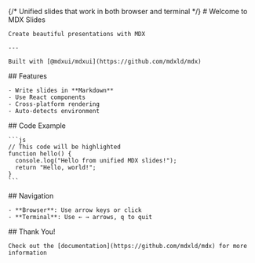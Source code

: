 
{/* Unified slides that work in both browser and terminal */}
<Slides>
  <Slide>
    # Welcome to MDX Slides
    
    Create beautiful presentations with MDX
    
    ---
    
    Built with [@mdxui/mdxui](https://github.com/mdxld/mdx)
  </Slide>

  <Slide>
    ## Features
    
    - Write slides in **Markdown**
    - Use React components
    - Cross-platform rendering
    - Auto-detects environment
  </Slide>

  <Slide>
    ## Code Example
    
    ```js
    // This code will be highlighted
    function hello() {
      console.log("Hello from unified MDX slides!");
      return "Hello, world!";
    }
    ```
  </Slide>
  
  <Slide>
    ## Navigation
    
    - **Browser**: Use arrow keys or click
    - **Terminal**: Use ← → arrows, q to quit
  </Slide>
  
  <Slide>
    ## Thank You!
    
    Check out the [documentation](https://github.com/mdxld/mdx) for more information
  </Slide>
</Slides>
